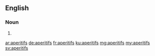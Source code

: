 ==English==

===Noun===
{{head|en}}

# {{plural of|aperitif}}

[[ar:aperitifs]]
[[de:aperitifs]]
[[fr:aperitifs]]
[[ku:aperitifs]]
[[mg:aperitifs]]
[[my:aperitifs]]
[[sv:aperitifs]]